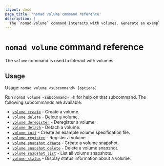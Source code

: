 ```yaml
---
layout: docs
page_title: 'nomad volume command reference'
description: |
  The `nomad volume` command interacts with volumes. Generate an example volume specification. Create, delete, register, and deregister a volume. Create and delete a volume snapshot. Display a list of volumes and status information for a single volume.
---
```


# `nomad volume` command reference

The `volume` command is used to interact with volumes.

## Usage

Usage: `nomad volume <subcommand> [options]`

Run `nomad volume <subcommand> -h` for help on that subcommand. The following
subcommands are available:

- [`volume create`][create] - Create a volume.
- [`volume delete`][delete] - Delete a volume.
- [`volume deregister`][deregister] - Deregister a volume.
- [`volume detach`][detach] - Detach a volume.
- [`volume init`][init] - Create an example volume specification file.
- [`volume register`][register] - Register a volume.
- [`volume snapshot create`][snapshot-create] - Create a volume snapshot.
- [`volume snapshot delete`][snapshot-delete] - Delete a volume snapshot.
- [`volume snapshot list`][snapshot-list] - List all volume snapshots.
- [`volume status`][status] - Display status information about a volume.

[create]: /nomad/commands/volume/create
[delete]: /nomad/commands/volume/delete
[deregister]: /nomad/commands/volume/deregister 'Deregister a volume'
[detach]: /nomad/commands/volume/detach 'Detach a volume'
[init]: /nomad/commands/volume/init 'Create an example volume specification file'
[register]: /nomad/commands/volume/register 'Register a volume'
[snapshot-create]: /nomad/commands/volume/snapshot-create
[snapshot-delete]: /nomad/commands/volume/snapshot-delete
[snapshot-list]: /nomad/commands/volume/snapshot-list
[status]: /nomad/commands/volume/status 'Display status information about a volume'
